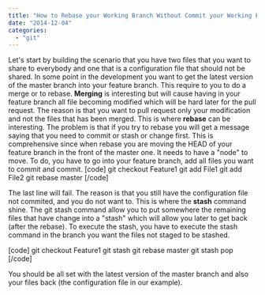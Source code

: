 ```yaml
---
title: "How to Rebase your Working Branch Without Commit your Working Files"
date: "2014-12-04"
categories: 
  - "git"
---
```


Let's start by building the scenario that you have two files that you want to share to everybody and one that is a configuration file that should not be shared. In some point in the development you want to get the latest version of the master branch into your feature branch. This require to you to do a merge or to rebase. **Merging** is interesting but will cause having in your feature branch all file becoming modified which will be hard later for the pull request. The reason is that you want to pull request only your modification and not the files that has been merged. This is where **rebase** can be interesting. The problem is that if you try to rebase you will get a message saying that you need to commit or stash or change first. This is comprehensive since when rebase you are moving the HEAD of your feature branch in the front of the master one. It needs to have a "node" to move. To do, you have to go into your feature branch, add all files you want to commit and commit. \[code\] git checkout Feature1 git add File1 git add File2 git rebase master \[/code\]

The last line will fail. The reason is that you still have the configuration file not commited, and you do not want to. This is where the **stash** command shine. The git stash command allow you to put somewhere the remaining files that have change into a "stash" which will allow you later to get back (after the rebase). To execute the stash, you have to execute the stash command in the branch you want the files not staged to be stashed.

\[code\] git checkout Feature1 git stash git rebase master git stash pop \[/code\]

You should be all set with the latest version of the master branch and also your files back (the configuration file in our example).
